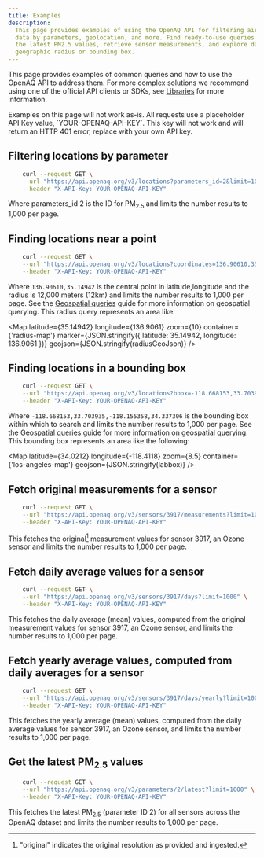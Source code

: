 ```yaml
---
title: Examples
description:
  This page provides examples of using the OpenAQ API for filtering air quality
  data by parameters, geolocation, and more. Find ready-to-use queries to get
  the latest PM2.5 values, retrieve sensor measurements, and explore data by
  geographic radius or bounding box.
---
```



This page provides examples of common queries and how to use the OpenAQ API to
address them. For more complex solutions we recommend using one of the official
API clients or SDKs, see [Libraries](../using-the-api/libraries) for more
information.

<Aside type="note">
  Examples on this page will not work as-is. All requests use a placeholder API
  Key value, `YOUR-OPENAQ-API-KEY`. This key will not work and will return an
  HTTP 401 error, replace with your own API key.
</Aside>


## Filtering locations by parameter

```sh
    curl --request GET \
    --url "https://api.openaq.org/v3/locations?parameters_id=2&limit=1000" \
    --header "X-API-Key: YOUR-OPENAQ-API-KEY"
```

Where parameters_id 2 is the ID for PM<sub>2.5</sub> and limits the number
results to 1,000 per page.

## Finding locations near a point


```sh
    curl --request GET \
    --url "https://api.openaq.org/v3/locations?coordinates=136.90610,35.14942&radius=12000&limit=1000" \
    --header "X-API-Key: YOUR-OPENAQ-API-KEY"
```

Where `136.90610,35.14942` is the central point in latitude,longitude and the
radius is 12,000 meters (12km) and limits the number results to 1,000 per page.
See the [Geospatial queries](../using-the-api/geospatial) guide for more
information on geospatial querying. This radius query represents an area like:

<Map
  latitude={35.14942}
  longitude={136.9061}
  zoom={10}
  container={'radius-map'}
  marker={JSON.stringify({ latitude: 35.14942, longitude: 136.9061 })}
  geojson={JSON.stringify(radiusGeoJson)}
/>

## Finding locations in a bounding box


```sh
    curl --request GET \
    --url "https://api.openaq.org/v3/locations?bbox=-118.668153,33.703935,-118.155358,34.337306&limit=1000" \
    --header "X-API-Key: YOUR-OPENAQ-API-KEY"
```

Where `-118.668153,33.703935,-118.155358,34.337306` is the bounding box within
which to search and limits the number results to 1,000 per page. See the
[Geospatial queries](../using-the-api/geospatial) guide for more information on
geospatial querying. This bounding box represents an area like the following:

<Map
  latitude={34.0212}
  longitude={-118.4118}
  zoom={8.5}
  container={'los-angeles-map'}
  geojson={JSON.stringify(labbox)}
/>

## Fetch original measurements for a sensor

```sh
    curl --request GET \
    --url "https://api.openaq.org/v3/sensors/3917/measurements?limit=1000" \
    --header "X-API-Key: YOUR-OPENAQ-API-KEY"
```

This fetches the original[^1] measurement values for sensor 3917, an Ozone
sensor and limits the number results to 1,000 per page.

[^1]: "original" indicates the original resolution as provided and ingested.

## Fetch daily average values for a sensor

```sh
    curl --request GET \
    --url "https://api.openaq.org/v3/sensors/3917/days?limit=1000" \
    --header "X-API-Key: YOUR-OPENAQ-API-KEY"
```

This fetches the daily average (mean) values, computed from the original
measurement values for sensor 3917, an Ozone sensor, and limits the number
results to 1,000 per page.

## Fetch yearly average values, computed from daily averages for a sensor

```sh
    curl --request GET \
    --url "https://api.openaq.org/v3/sensors/3917/days/yearly?limit=1000" \
    --header "X-API-Key: YOUR-OPENAQ-API-KEY"
```

This fetches the yearly average (mean) values, computed from the daily average
values for sensor 3917, an Ozone sensor, and limits the number results to 1,000
per page.

## Get the latest PM<sub>2.5</sub> values

```sh
    curl --request GET \
    --url "https://api.openaq.org/v3/parameters/2/latest?limit=1000" \
    --header "X-API-Key: YOUR-OPENAQ-API-KEY"
```

This fetches the latest PM<sub>2.5</sub> (parameter ID 2) for all sensors across
the OpenAQ dataset and limits the number results to 1,000 per page.
